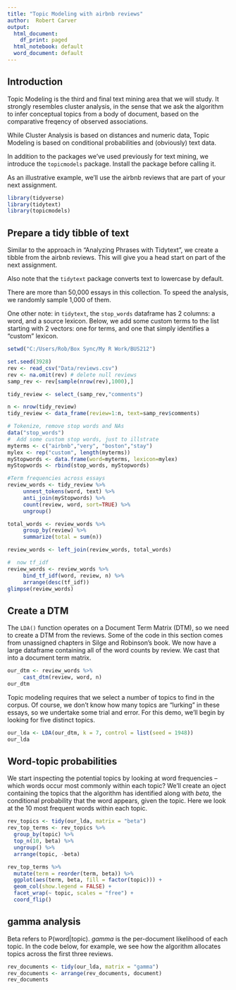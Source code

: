 ---
title: "Topic Modeling with airbnb reviews"
author:  Robert Carver
output:
  html_document:
    df_print: paged
  html_notebook: default
  word_document: default
---

## Introduction
Topic Modeling is the third and final text mining area that we will study. It strongly resembles cluster analysis, in the sense that we ask the algorithm to infer conceptual topics from a body of document, based on the comparative freqency of observed associations.

While Cluster Analysis is based on distances and numeric data, Topic Modeling is based on conditional probabilities and (obviously) text data.

In addition to the packages we've used previously for text mining, we introduce the `topicmodels` package. Install the package before calling it. 

As an illustrative example, we'll use the airbnb reviews that are part of your next assignment.

```{r, message=FALSE, warning=FALSE}
library(tidyverse)
library(tidytext)
library(topicmodels)

```


## Prepare a tidy tibble of text

Similar to the approach in "Analyzing Phrases with Tidytext", we create a tibble from the airbnb reviews. This will give you a head start on part of the next assignment.

Also note that the `tidytext` package converts text to lowercase by default.

There are more than 50,000 essays in this collection. To speed the analysis, we randomly sample 1,000 of them.

One other note: in `tidytext`, the `stop_words` dataframe has 2 columns: a word, and a source lexicon. Below, we add some custom terms to the list starting with 2 vectors: one for terms, and one that simply identifies a "custom" lexicon.

```{r, message=FALSE, warning=FALSE}
setwd("C:/Users/Rob/Box Sync/My R Work/BUS212")

set.seed(3928)
rev <- read_csv("Data/reviews.csv")
rev <- na.omit(rev) # delete null reviews
samp_rev <- rev[sample(nrow(rev),1000),]

tidy_review <- select_(samp_rev,"comments") 

n <- nrow(tidy_review)
tidy_review <- data_frame(review=1:n, text=samp_rev$comments)

# Tokenize, remove stop words and NAs
data("stop_words")
#  Add some custom stop words, just to illstrate
myterms <- c("airbnb","very", "boston","stay")
mylex <- rep("custom", length(myterms))
myStopwords <- data.frame(word=myterms, lexicon=mylex)
myStopwords <- rbind(stop_words, myStopwords)

#Term frequencies across essays
review_words <- tidy_review %>%
     unnest_tokens(word, text) %>%
     anti_join(myStopwords) %>%
     count(review, word, sort=TRUE) %>%
     ungroup()

total_words <- review_words %>%
     group_by(review) %>%
     summarize(total = sum(n))

review_words <- left_join(review_words, total_words)

#  now tf_idf
review_words <- review_words %>%
     bind_tf_idf(word, review, n) %>%
     arrange(desc(tf_idf))
glimpse(review_words)

```

## Create a DTM
The `LDA()` function operates on a Document Term Matrix (DTM), so we need to create a DTM from the reviews.  Some of the code in this section comes from unassigned chapters in Silge and Robinson's book. 
We now have a large dataframe containing all of the word counts by review. We cast that into a document term matrix.


```{r}
our_dtm <- review_words %>%
     cast_dtm(review, word, n)
our_dtm

```

Topic modeling requires that we select a number of topics to find in the corpus. Of course, we don't know how many topics are "lurking" in these essays, so we undertake some trial and error. For this demo, we'll begin by looking for five distinct topics.

```{r}
our_lda <- LDA(our_dtm, k = 7, control = list(seed = 1948))
our_lda
```

## Word-topic probabilities
We start inspecting the potential topics by looking at word frequencies -- which words occur most commonly within each topic?  We'll create an oject containing the topics that the algorithm has identified along with *beta*, the conditional probability that the word appears, given the topic. 
Here we look at the 10 most frequent words within each topic.

```{r}
rev_topics <- tidy(our_lda, matrix = "beta")
rev_top_terms <- rev_topics %>%
  group_by(topic) %>%
  top_n(10, beta) %>%
  ungroup() %>%
  arrange(topic, -beta)

rev_top_terms %>%
  mutate(term = reorder(term, beta)) %>%
  ggplot(aes(term, beta, fill = factor(topic))) +
  geom_col(show.legend = FALSE) +
  facet_wrap(~ topic, scales = "free") +
  coord_flip()
```

## gamma analysis

Beta refers to P(word|topic). *gamma* is the per-document likelihood of each topic. In the code below, for example, we see how the algorithm allocates topics across the first three reviews.


```{r}
rev_documents <- tidy(our_lda, matrix = "gamma")
rev_documents <- arrange(rev_documents, document)
rev_documents
```

